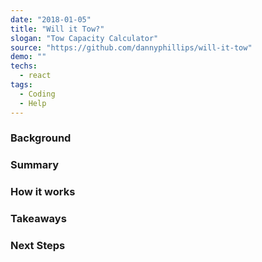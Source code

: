 ---
date: "2018-01-05"
title: "Will it Tow?"
slogan: "Tow Capacity Calculator"
source: "https://github.com/dannyphillips/will-it-tow"
demo: ""
techs:
  - react
tags:
  - Coding
  - Help
---
### Background

### Summary

### How it works

### Takeaways

### Next Steps